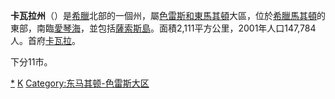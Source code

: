 {{Infobox Pref GR
|name = 卡瓦拉
|name_local = Νομός Καβάλας
|flag_periph = Flag of Greek Macedonia.svg
|image_map =  GreeceKavala.png
|periph = [[色雷斯和東馬其頓|色雷斯和東馬其頓]] 
|capital = [[卡瓦拉|卡瓦拉]]
|population = 147884 
|population_as_of = 2005年
|pop_rank = 第23位
|popdens_rank = 第15位
|area = 2111
|area_rank = 第33位
|postal_code = 64x xx - 65x xx
|area_code = 2510, 259x0
|licence = ΚΒ
|provinces = 4
|municip = 11
|commun = 0
|ISO = GR-55
|website = [http://www.pref-kavala.gr/ www.pref-kavala.gr]
|munic_map = Kavala municipalities numbered.png
}}
'''卡瓦拉州'''（{{lang-el|Νομός Καβάλας}}）是[[希臘|希臘]]北部的一個州，屬[[色雷斯和東馬其頓|色雷斯和東馬其頓]]大區，位於[[馬其頓_(希臘)|希臘馬其頓]]的東部，南臨[[愛琴海|愛琴海]]，並包括[[薩索斯島|薩索斯島]]。面積2,111平方公里，2001年人口147,784人。首府[[卡瓦拉|卡瓦拉]]。

下分11市。

{{Greece-stub}}
[[Category:卡瓦拉州|*]]
[[Category:希臘州份|Κ]]
[[Category:东马其顿-色雷斯大区|Category:东马其顿-色雷斯大区]]
